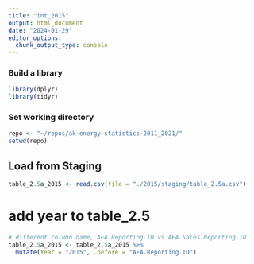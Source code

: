 ```yaml
---
title: "int_2015"
output: html_document
date: "2024-01-29"
editor_options: 
  chunk_output_type: console
---
```



### Build a library
```R
library(dplyr)
library(tidyr)

```

### Set working directory
```R
repo <- "~/repos/ak-energy-statistics-2011_2021/"
setwd(repo)

```

## Load from Staging
```R
table_2.5a_2015 <- read.csv(file = "./2015/staging/table_2.5a.csv")


```


# add year to table_2.5
```R
# different column name, AEA.Reporting.ID vs AEA.Sales.Reporting.ID
table_2.5a_2015 <- table_2.5a_2015 %>%
  mutate(Year = "2015", .before = "AEA.Reporting.ID")


```
